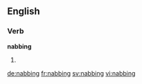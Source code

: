 ==English==

===Verb===
'''nabbing'''

# {{present participle of|nab}}

[[de:nabbing]]
[[fr:nabbing]]
[[sv:nabbing]]
[[vi:nabbing]]